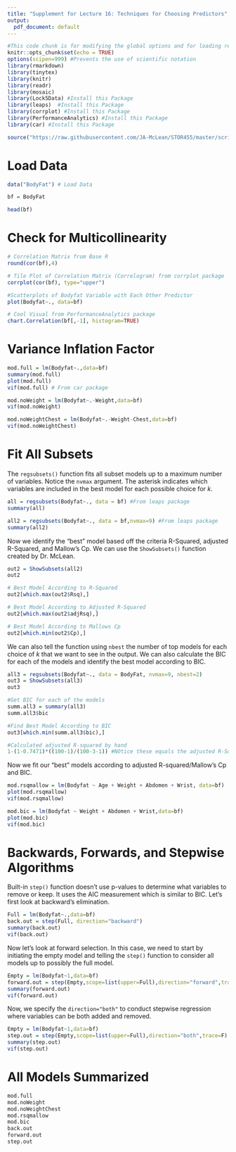 ```yaml
---
title: "Supplement for Lecture 16: Techniques for Choosing Predictors"
output:
  pdf_document: default
---
```


```r
#This code chunk is for modifying the global options and for loading required R packages
knitr::opts_chunk$set(echo = TRUE)
options(scipen=999) #Prevents the use of scientific notation
library(rmarkdown)
library(tinytex)
library(knitr)
library(readr)
library(mosaic) 
library(Lock5Data) #Install this Package
library(leaps)  #Install this Package
library(corrplot) #Install this Package
library(PerformanceAnalytics) #Install this Package
library(car) #Install this Package

source("https://raw.githubusercontent.com/JA-McLean/STOR455/master/scripts/ShowSubsets.R") 
```

# Load Data 

```r
data("BodyFat") # Load Data

bf = BodyFat

head(bf)
```


# Check for Multicollinearity 

```r
# Correlation Matrix from Base R
round(cor(bf),4)

# Tile Plot of Correlation Matrix (Correlogram) from corrplot package
corrplot(cor(bf), type="upper")

#Scatterplots of Bodyfat Variable with Each Other Predictor
plot(Bodyfat~., data=bf)

# Cool Visual from PerformanceAnalytics package
chart.Correlation(bf[,-1], histogram=TRUE)
```
# Variance Inflation Factor

```r
mod.full = lm(Bodyfat~.,data=bf)
summary(mod.full)
plot(mod.full)
vif(mod.full) # From car package
```

```r
mod.noWeight = lm(Bodyfat~.-Weight,data=bf)
vif(mod.noWeight)

mod.noWeightChest = lm(Bodyfat~.-Weight-Chest,data=bf)
vif(mod.noWeightChest)
```

# Fit All Subsets

The `regsubsets()` function fits all subset models up to a maximum number of variables. Notice the `nvmax` argument. The asterisk indicates which variables are included in the best model for each possible choice for $k$.

```r
all = regsubsets(Bodyfat~., data = bf) #From leaps package
summary(all)

all2 = regsubsets(Bodyfat~., data = bf,nvmax=9) #From leaps package
summary(all2)
```

Now we identify the "best" model based off the criteria R-Squared, adjusted R-Squared, and Mallow's Cp. We can use the `ShowSubsets()` function created by Dr. McLean.

```r
out2 = ShowSubsets(all2)
out2

# Best Model According to R-Squared
out2[which.max(out2$Rsq),]

# Best Model According to Adjusted R-Squared
out2[which.max(out2$adjRsq),]

# Best Model According to Mallows Cp
out2[which.min(out2$Cp),]
```

We can also tell the function using `nbest` the number of top models for each choice of $k$ that we want to see in the output. We can also calculate the BIC for each of the models and identify the best model according to BIC.

```r
all3 = regsubsets(Bodyfat~., data = BodyFat, nvmax=9, nbest=2)
out3 = ShowSubsets(all3) 
out3

#Get BIC for each of the models
summ.all3 = summary(all3)
summ.all3$bic

#Find Best Model According to BIC
out3[which.min(summ.all3$bic),]

#Calculated adjusted R-squared by hand
1-(1-0.7471)*((100-1)/(100-3-1)) #NOtice these equals the adjusted R-Squared in the BIC Model
```

Now we fit our "best" models according to adjusted R-squared/Mallow's Cp and BIC.

```r
mod.rsqmallow = lm(Bodyfat ~ Age + Weight + Abdomen + Wrist, data=bf)
plot(mod.rsqmallow)
vif(mod.rsqmallow)

mod.bic = lm(Bodyfat ~ Weight + Abdomen + Wrist,data=bf)
plot(mod.bic)
vif(mod.bic)
```


# Backwards, Forwards, and Stepwise Algorithms

Built-in `step()` function doesn't use p-values to determine what variables to remove or keep. It uses the AIC measurement which is similar to BIC. Let's first look at backward's elimination.

```r
Full = lm(Bodyfat~.,data=bf)
back.out = step(Full, direction="backward")
summary(back.out)
vif(back.out)
```

Now let's look at forward selection. In this case, we need to start by initiating the empty model and telling the `step()` function to consider all models up to possibly the full model.

```r
Empty = lm(Bodyfat~1,data=bf)
forward.out = step(Empty,scope=list(upper=Full),direction="forward",trace=F)
summary(forward.out)
vif(forward.out)
```

Now, we specify the `direction="both"` to conduct stepwise regression where variables can be both added and removed.

```r
Empty = lm(Bodyfat~1,data=bf)
step.out = step(Empty,scope=list(upper=Full),direction="both",trace=F)
summary(step.out)
vif(step.out)
```

# All Models Summarized

```r
mod.full
mod.noWeight
mod.noWeightChest
mod.rsqmallow
mod.bic
back.out
forward.out
step.out
```


















